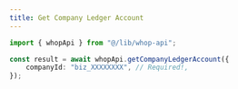 ```yaml
---
title: Get Company Ledger Account
---
```


```typescript
import { whopApi } from "@/lib/whop-api";

const result = await whopApi.getCompanyLedgerAccount({
	companyId: "biz_XXXXXXXX", // Required!,
});

```
